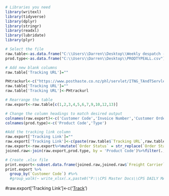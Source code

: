 ```{r Libraries, include = FALSE}
# Libraries you need
library(writexl)
library(tidyverse)
library(dplyr)
library(stringr)
library(readxl)
library(lubridate)
library(plyr)
```

```{r Data.grab}
# Select the file
raw.table<-as.data.frame("C:\\Users\\Darren\\Desktop\\Weekly despatch - GENERAL.xls")
prod.type<-as.data.frame("C:\\Users\\Darren\\Desktop\\PRODTYPEALL.csv")

# Add new blank columns
raw.table['Tracking URL']=""
```

```{r add.hardcode.values, include = FALSE}
PHtrackurl<-c("https://www.posthaste.co.nz/phl/servlet/ITNG_TAndTServlet?page=1&VCCA=Enabled&Key_Type=BarCode&barcode_data=")
raw.table['Tracking URL']=""
raw.table['Tracking URL']<-PHtrackurl

# Rearrange the table
raw.export<-raw.table[c(1,2,3,4,5,6,7,9,10,12,13)]

# Change the column headings to match desired output
colnames(raw.export)<-c('Customer Code','Invoice Number','Customer Order','Reference','Order Status','Invoice Date','Freight Carrier','Product Code','Description','Qty Shipped','Tracking Link')
colnames(prod.type)<-c('Product Code','Type')

#Add the tracking link column
raw.export['Tracking Link']=""
raw.export['Tracking Link']<-c(paste(raw.table$`Tracking URL`,raw.table$`Consignment Number`))
raw.export<-raw.export%>%mutate(`Order Status` = str_replace(`Order Status`,"Entered","Part Shipped"))
joined.raw<-join(raw.export,prod.type, by = 'Product Code')%>%filter(., Type != "I")
```

```{r Export, include = FALSE}
# Create .xlsx file
print.export<-subset.data.frame(joined.raw,joined.raw$`Freight Carrier` == "Post Haste")
print.export %>% 
  group_by(`Customer Code`) #%>% 
  #group_walk(~ write_xlsx(.x,paste0("P:\\CPS Master Docs\\CPS DAILY MASTER DOCS\\Weekly despatch report\\",.y$`Customer Code`," Weekly Despatch Report ",format(today, format="%d %m %Y"),".xlsx")))
```

#raw.export['Tracking Link']<-c('<a href="paste(raw.table$`Tracking URL`,raw.table$Consignment.Number)">Track</a>')

